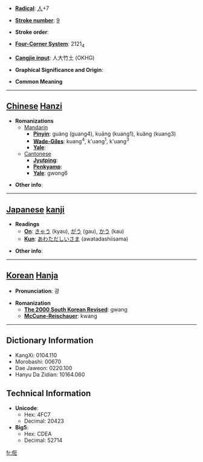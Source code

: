 * '''[[Wiktionary:Chinese radical index| Radical]]''': [[Wiktionary:Chinese radical index 人|人]]+7

* '''[[Wiktionary:Chinese total strokes index|Stroke number]]''': [[Wiktionary:Chinese total strokes index 9|9]]

* '''Stroke order''': 

* '''[[Wiktionary:Chinese four corner index|Four-Corner System]]''': 2121<sub>4</sub>

* '''[[Wiktionary:Chinese Cangjie index|Cangjie input]]''': 人大竹土 (OKHG)

* '''Graphical Significance and Origin''': 

* '''Common Meaning'''

----

== [[Chinese]] [[Hanzi]] ==

* '''Romanizations'''
** [[Mandarin]]
*** '''[[Pinyin]]''': guàng (guang4), kuāng (kuang1), kuǎng (kuang3)
*** '''[[Wade-Giles]]''': kuang<sup>4</sup>, k'uang<sup>1</sup>, k'uang<sup>3</sup>
*** '''[[Yale]]''': 
**[[Cantonese]]
***'''[[Jyutping]]''':
***'''[[Penkyamp]]''': 
***'''[[Yale]]''': gwong6

* '''Other info''': 

----

== [[Japanese]] [[kanji]] ==

* '''Readings'''
** '''[[On]]''': [[きゃう]] (kyau), [[がう]] (gau), [[かう]] (kau)
** '''[[Kun]]''': [[あわただしいさま]] (awatadashiisama)

* '''Other info''':  

----

== [[Korean]] [[Hanja]] ==

* '''Pronunciation''': 광

* '''Romanization'''
** '''[[The 2000 South Korean Revised Romanization|The 2000 South Korean Revised]]''': gwang
** '''[[McCune-Reischauer]]''': kwang

----

== Dictionary Information ==

* KangXi: 0104.110
* Morobashi: 00670
* Dae Jaweon: 0220.100
* Hanyu Da Zidian: 10164.060

== Technical Information ==

* '''Unicode''':
** Hex: 4FC7
** Decimal: 20423
* '''Big5''':
** Hex: CDEA
** Decimal: 52714

[[fr:俇]]